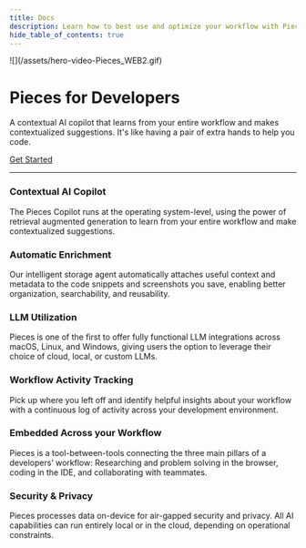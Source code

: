```yaml
---
title: Docs
description: Learn how to best use and optimize your workflow with Pieces for Developers! Read the sections in sequential order or click the links in the navigation on the right to get directly to the topic you need.
hide_table_of_contents: true
---
```


<div style={{maxWidth: '960px', margin: 'auto', padding: '20px'}}>

  <div style={{maxWidth: '700px', margin: 'auto'}}>
    ![](/assets/hero-video-Pieces_WEB2.gif)
  </div>

  <div style={{display: 'flex', flexDirection: 'column', alignItems: 'center', justifyContent: 'center', margin: '20px 0'}}>
    <h1>Pieces for Developers</h1>
    <p style={{
      color: 'var(--ifm-color-primary-darkest)',
      fontSize: '20px', textAlign: 'center'}}>A contextual AI copilot that learns from your entire workflow and makes contextualized suggestions. It's like having a pair of extra hands to help you code.</p>
    <a href="/learn/installation-getting-started/what-am-i-installing" style={{fontSize: '20px', padding: '10px 30px', backgroundColor: 'var(--ifm-color-primary)', color: 'var(--ifm-color-secondary)', fontWeight: 'bold', borderRadius: '5px', textDecoration: 'none', margin: '20px 0'}}>Get Started</a>
  </div>

  ---

  [//]: # (Fix responsiveness)
  <div style={{display: 'flex', flexDirection: 'row', justifyContent: 'space-around', flexWrap: 'wrap'}}>
    <div style={{width: '30%', margin: '10px', padding: '10px', borderRadius: '5px'}}>
      <h3>Contextual AI Copilot</h3>
      <p>The Pieces Copilot runs at the operating system-level, using the power of retrieval augmented generation to learn from your entire workflow and make contextualized suggestions.</p>
    </div>
    <div style={{width: '30%', margin: '10px', padding: '10px', borderRadius: '5px'}}>
      <h3>Automatic Enrichment</h3>
      <p>Our intelligent storage agent automatically attaches useful context and metadata to the code snippets and screenshots you save, enabling better organization, searchability, and reusability.</p>
    </div>
    <div style={{width: '30%', margin: '10px', padding: '10px', borderRadius: '5px'}}>
      <h3>LLM Utilization</h3>
      <p>Pieces is one of the first to offer fully functional LLM integrations across macOS, Linux, and Windows, giving users the option to leverage their choice of cloud, local, or custom LLMs.</p>
    </div>
    <div style={{width: '30%', margin: '10px', padding: '10px', borderRadius: '5px'}}>
      <h3>Workflow Activity Tracking</h3>
      <p>Pick up where you left off and identify helpful insights about your workflow with a continuous log of activity across your development environment.</p>
    </div>
    <div style={{width: '30%', margin: '10px', padding: '10px', borderRadius: '5px'}}>
      <h3>Embedded Across your Workflow</h3>
      <p>Pieces is a tool-between-tools connecting the three main pillars of a developers’ workflow: Researching and problem solving in the browser, coding in the IDE, and collaborating with teammates.</p>
    </div>
    <div style={{width: '30%', margin: '10px', padding: '10px', borderRadius: '5px'}}>
      <h3>Security & Privacy</h3>
      <p>Pieces processes data on-device for air-gapped security and privacy. All AI capabilities can run entirely local or in the cloud, depending on operational constraints.</p>
    </div>
  </div>
</div>
